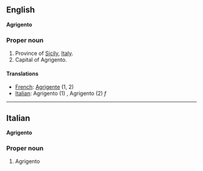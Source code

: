 ==English==
'''Agrigento'''

===Proper noun===

#Province of [[Sicily]], [[Italy]].
#Capital of Agrigento.

====Translations====

*[[French]]: [[Agrigente]] (1, 2)
*[[Italian]]: Agrigento (1) '' '', Agrigento (2) ''f''

----

==Italian==
'''Agrigento'''

===Proper noun===

#Agrigento